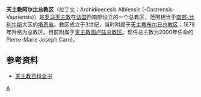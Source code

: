 '''天主教阿尔比总教区'''（拉丁文：Archidioecesis Albiensis (-Castrensis-Vauriensis)）是[[罗马天主教|罗马天主教]]在[[法国|法国]]西南部设立的一个总教区，范围相当于[[南部-比利牛斯|南部-比利牛斯]]大区的[[塔恩省|塔恩省]]。教区成立于3世纪，当时附属于[[天主教布尔日总教区|天主教布尔日总教区]]；1678年升格为总教区。目前附属于[[天主教图卢兹总教区|天主教图卢兹总教区]]。现任总主教为2000年任命的 Pierre-Marie Joseph Carré。 

==参考资料==
*[http://www.newadvent.org/cathen/01267a.htm 天主教百科全书] {{Wayback|url=http://www.newadvent.org/cathen/01267a.htm |date=20210210235434 }}

{{法國天主教教區}}

{{Authority control}}
[[Category:法国天主教教区|A]]